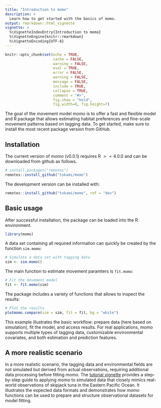 ```yaml
---
title: "Introduction to momo"
description: >
  Learn how to get started with the basics of momo.
output: rmarkdown::html_vignette
vignette: >
  %\VignetteIndexEntry{Introduction to momo}
  %\VignetteEngine{knitr::rmarkdown}
  %\VignetteEncoding{UTF-8}
---
```



```r
knitr::opts_chunk$set(echo = TRUE,
                      cache = FALSE,
                      warning = FALSE,
                      eval = TRUE,
                      error = FALSE,
                      warning = FALSE,
                      message = FALSE,
                      include = TRUE,
                      collapse = TRUE,
                      comment = "#>",
                      fig.show = "hold",
                      fig.width=8, fig.height=7)
```


The goal of the *mo*vement *mo*del *momo* is to offer a fast and flexible model
and R package that allows estimating habitat preferences and fine-scale movement
patterns based on tagging data. To get started, make sure to install the most
recent package version from GitHub.


## Installation

The current version of *momo* (v0.0.1) requires R $>= 4.0.0$ and can be
downloaded from github as follows.

::: .momo-release
```r
# install.packages("remotes")
remotes::install_github("tokami/momo")
```
:::

The development version can be installed with:

::: .momo-devel
```r
remotes::install_github("tokami/momo", ref = "dev")
```
:::



## Basic usage

After successful installation, the package can be loaded into the R environment.

```r
library(momo)
```

A data set containing all required information can quickly be created by the
function `sim.momo`:

```r
# Simulate a data set with tagging data
sim <- sim.momo()
```

The main function to estimate movement paramters is `fit.momo`:

```r
# Fit the movement model
fit <- fit.momo(sim)
```

The package includes a variety of functions that allows to inspect the results:

```r
# Plot the results
plotmomo.compare(sim = sim, fit = fit, bg = "white")
```

This example illustrates the basic workflow: prepare data (here based on
simulation), fit the model, and access results. For real applications, momo
supports multiple types of tagging data, customizable environmental covariates,
and both estimation and prediction features.



## A more realistic scenario

In a more realistic scenario, the tagging data and environmental fields are not
simulated but derived from actual observations, requiring additional data
processing before fitting *momo*. The [tutorial vignette](tutorial.html)
provides a step-by-step guide to applying *momo* to simulated data that closely
mimics real-world observations of skipjack tuna in the Eastern Pacific Ocean. It
illustrates the expected data formats and demonstrates how *momo* functions can
be used to prepare and structure observational datasets for model fitting.
